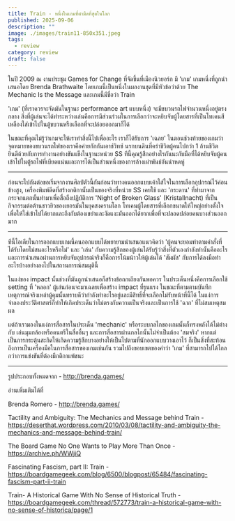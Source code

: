 ```yaml
---
title: Train - หนึ่งในเกมที่ดำมืดที่สุดในโลก
published: 2025-09-06
description: ""
image: ./images/train11-850x351.jpeg
tags:
  - review
category: review
draft: false
---
```

ในปี 2009 ณ งานประชุม  Games for Change ที่จัดขึ้นที่เมืองนิวยอร์ก มี 'เกม' เกมหนึ่งที่ถูกนำเสนอโดย Brenda Brathwaite โดยเกมนี้เป็นหนึ่งในผลงานชุดที่มีหัวข้อว่าด้วย The Mechanic Is the Message และเกมนี้มีชื่อว่า Train 

'เกม' (ที่เราควรจะจัดมันในฐานะ performance art แบบหนึ่ง) จะมีขบวนรถไฟจำนวนหนึ่งอยู่ตรงกลาง สิ่งที่ผู้เล่นจะได้ทำระหว่างเล่นคือการมีส่วนร่วมในการเลือกว่าจะหยิบจับผู้โดยสารที่เป็นโทเคนสีเหลืองใส่เข้าไปในตู้ขบวนหรือเลือกที่จะปล่อยออกมาก็ได้

ในขณะที่คุณไม่รู้ว่าเกมจะให้เราทำสิ่งนี้ไปเพื่ออะไร เราก็ได้รับการ 'เฉลย' ในตอนช่วงท้ายของเกมว่าจุดหมายของขบวนรถไฟของเราคือค่ายกักกันเอาช์วิทซ์ นรกบนดินที่คร่าชีวิตผู้คนไปกว่า 1 ล้านชีวิต ยินดีด้วยกับการทำงานอย่างขันแข็งในฐานะหน่วย SS ทีนี้คุณรู้สึกอย่างไรกันนะกับมือที่ได้หยิบจับผู้คนเข้าไปในตู้รถไฟที่เบียดแน่นและการได้เป็นส่วนหนึ่งของการล้างเผ่าพันธ์อันน่าหดหู่

---
ก่อนจะไปกันต่อขอเริ่มจากงานศิลป์ตัวนี้กันก่อนว่าทางคนออกแบบเค้าใส่ใจในการเลือกอุปกรณ์ไว้ค่อนข้างสูง, เครื่องพิมพ์ดีดที่สร้างกติกานั้นเป็นของจริงที่หน่วย SS เคยใช้ และ 'กระดาน' ที่ทำมาจากกระจกแตกนั้นทำมาเพื่อสื่อถืงปฏิบัติการ 'Night of Broken Glass' (Kristallnacht) ที่เป็นกิจกรรมต่อต้านชาวยิวของเยอรมันในยุคสงครามโลก โทเคนผู้โดยสารที่เลือกขนาดให้ใหญ่อย่างตั้งใจเพื่อให้ใส่เข้าไปได้ยากและถึงกับต้องเขย่าและงัดแงะมันออกได้ยากเพื่อที่จะปลอดปล่อยคนบางส่วนออกมาก

---
ทีนี้ไอเดียในการออกแบบเกมนี้คนออกแบบได้พยายามนำเสนอแนวคิดว่า 'ผู้คนจะยอมทำตามคำสั่งที่ได้รับโดยไม่สนอะไรหรือไม่' และ 'เล่น' กับความรู้สึกของผู้เล่นได้รับรู้ว่าสิ่งที่ตัวเองกำลังทำนั้นคืออะไรและการนำเสนอผ่านการหยิบจับอุปกรณ์จริงก็คือการโน้มน้าวให้ผู้เล่นได้ 'สัมผัส' กับการได้ลงมือทำอะไรบ้างอย่างลงไปในสถานการณ์สมมุตินี้

ในแง่ของ impact นั้นช่วงที่มันถูกนำเสนอก็สร้างข้อถกเถียงกันพอควร ในประเด็นหนึ่งคือการเลือกใช้ setting ที่ 'หลอก' ผู้เล่นก่อนจะมาเฉลยเพื่อสร้าง impact ที่รุนแรง ในขณะที่ตามตามบันทึกเหตุการณ์จริงเหล่าผู้คุมนั้นทราบดีว่ากำลังทำอะไรอยู่และมีสิทธิ์ที่จะเลือกไม่รับหน้าที่นี้ได้ ในแง่การจำลองประวัติศาสตร์ก็ทำให้เกิดประเด็นว่าไม่ตรงกับความเป็นจริงและเป็นการใช้ 'ฉาก' ที่ไม่สมเหตุสมผล

แต่ถ้าเรามองในแง่การสื่อสารในประเด็น 'mechanic' หรือระบบกลไกของเกมนั้นก็ทรงพลังได้ไม่ต่างกับ เล่นมุมกล้องหรือดนตรีในสื่ออื่นๆ และการสื่อสารผ่านกลไกนั้นไม่จำเป็นต้อง 'สมจริง' หากแต่เป็นการกระตุ้นสะกิดให้เกิดความรู้สึกบางอย่างให้เป็นไปตามที่นักออกแบบวางเอาไว้ ก็เป็นสิ่งที่สะท้อนถึงการเป็นเครื่องมือในการสื่อสารของเกมเช่นกัน รวมไปถึงขอบเขตของคำว่า 'เกม' ที่สามารถไปได้ไกลกว่าการแข่งขันที่ต้องมีกติกาแพ้ชนะ

---
รูปประกอบทั้งหมดจาก - http://brenda.games/

อ่านเพิ่มเติมได้ที่ 

Brenda Romero - http://brenda.games/

Tactility and Ambiguity: The Mechanics and Message behind Train - https://deserthat.wordpress.com/2010/03/08/tactility-and-ambiguity-the-mechanics-and-message-behind-train/

The Board Game No One Wants to Play More Than Once - https://archive.ph/WWjiQ

Fascinating Fascism, part II: Train - https://boardgamegeek.com/blog/6500/blogpost/65484/fascinating-fascism-part-ii-train

Train- A Historical Game With No Sense of Historical Truth - https://boardgamegeek.com/thread/572773/train-a-historical-game-with-no-sense-of-historica/page/1



